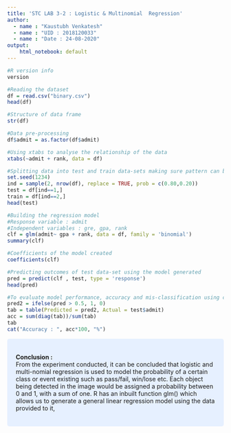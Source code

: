 ```yaml
---
title: 'STC LAB 3-2 : Logistic & Multinomial  Regression'
author:
  - name : "Kaustubh Venkatesh"
  - name : "UID : 2018120033"
  - name : "Date : 24-08-2020"
output: 
    html_notebook: default
---
```


```r
#R version info
version
```
```r
#Reading the dataset
df = read.csv("binary.csv")
head(df)
```
```r
#Structure of data frame
str(df)
```

```r
#Data pre-processing
df$admit = as.factor(df$admit)

#Using xtabs to analyse the relationship of the data
xtabs(~admit + rank, data = df)
```
```r
#Splitting data into test and train data-sets making sure pattern can be reproduced
set.seed(1234)
ind = sample(2, nrow(df), replace = TRUE, prob = c(0.80,0.20))
test = df[ind==1,]
train = df[ind==2,]
head(test)
```

```r
#Building the regression model
#Response variable : admit
#Independent variables : gre, gpa, rank
clf = glm(admit~ gpa + rank, data = df, family = 'binomial')
summary(clf)
```
```r
#Coefficients of the model created
coefficients(clf)
```
```r
#Predicting outcomes of test data-set using the model generated
pred = predict(clf , test, type = 'response')
head(pred)
```
```r
#To evaluate model performance, accuracy and mis-classification using confusion matrix
pred2 = ifelse(pred > 0.5, 1, 0)
tab = table(Predicted = pred2, Actual = test$admit)
acc = sum(diag(tab))/sum(tab)
tab
cat("Accuracy : ", acc*100, "%")
```
<style>
div.blue { background-color:#e6f0ff; border-radius: 5px; padding: 20px;}
</style>
<div class = "blue">
<strong>Conclusion : </strong>
<br/>
From the experiment conducted, it can be concluded that logistic and multi-nomial regression is used to model the probability of a certain class or event existing such as pass/fail, win/lose etc. Each object being detected in the image would be assigned a probability between 0 and 1, with a sum of one. R has an inbuilt function glm() which allows us to generate a general linear regression model using the data provided to it,

</div>
